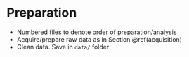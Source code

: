 # Preparation {#preparation}

- Numbered files to denote order of preparation/analysis
- Acquire/prepare raw data as in Section \@ref(acquisition)
- Clean data. Save in `data/` folder
